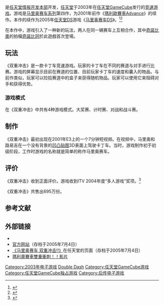 {{Expand Japanese|マリオカート ダブルダッシュ!!}}
{{NoteTA
| G1=Games
| G2=Mario
| 1=zh-tw:瑪利歐賽車; zh-cn:马力欧卡丁车; zh-hk:瑪利歐賽車; zh:马里奥赛车
| 2=zh-tw:瑪利歐; zh-cn:马力欧; zh-hk:瑪利歐; zh:马里奥
}}
{{Infobox video game
| title= 马里奥赛车 双重冲击！！
| japanese = マリオカート ダブルダッシュ!!
| english = Mario Kart: Double Dash!!
| image=
| caption=
| developer=[[任天堂情報開發本部|任天堂情報開發本部]]
| publisher=[[任天堂|任天堂]]
| series=[[瑪利歐賽車系列|瑪利歐賽車系列]]
| platforms=[[任天堂GameCube|任天堂GameCube]]
| released={{vgrelease new|JP|2003年11月7日|EU|2003年11月13日|NA|2003年11月17日|AU|2003年11月19日}}
| genre=[[竞速游戏|竞速]]
| modes=[[单人电子游戏|单人]]、[[多人电子游戏|多人]]
}}

{{Vgname|马里奥赛车 双重冲击！！|ja=マリオカート ダブルダッシュ!!|en=Mario Kart: Double Dash!!|cn=马里奥赛车 双重冲击！！|tw=瑪利歐賽車 雙重衝刺！！|hk=tw}}是[[任天堂情报开发本部|任天堂情报开发本部]]开发，[[任天堂|任天堂]]于2003年在[[任天堂GameCube|任天堂GameCube]]发行的[[竞速游戏|竞速游戏]]。游戏是[[马里奥赛车系列|马里奥赛车系列]]第四作，为2001年前作《[[瑪利歐賽車Advance|瑪利歐賽車Advance]]》的续作。本作的续作为2005年[[任天堂DS|任天堂DS]]游戏《[[马里奥赛车DS|马里奥赛车DS]]》。<ref>{{cite web|url=http://guides.ign.com/guides/16574/page_2.html|title=Mario Kart: Double Dash!! Guide – Basics|publisher=IGN|first=Andrew|last=Alfonso|accessdate=2009-01-09|archive-date=2009-02-09|archive-url=https://web.archive.org/web/20090209175804/http://guides.ign.com/guides/16574/page_2.html|dead-url=yes}}</ref><ref>{{cite web|url=http://www.1up.com/reviews/mario-kart-double-dash|title=Mario Kart: Double Dash!! (GC)|publisher=1UP.com|author=1UP Staff|date=2004-05-09|accessdate=2012-04-18|deadurl=yes|archiveurl=https://web.archive.org/web/20120801092112/http://www.1up.com/reviews/mario-kart-double-dash|archivedate=2012-08-01}}</ref>

在本作中，游戏引入了一种新的玩法，两人在同一辆赛车上互相合作，其中[[奇諾比奧|奇諾比奧]]的拍檔[[奇諾比珂|奇諾比珂]]於此遊戲首次登場。

==玩法==
《双重冲击》是一款卡丁车竞速游戏。玩家的卡丁车在不同的赛道与对手进行比赛。游戏的屏幕显示目前在赛道的位置、目前玩家卡丁车的速度和囊入的物品。与前作类似，玩家可以捡拾赛道中的盒子来获得随机物品。玩家可以使用它来阻碍对手和获得优势。

===游戏模式===
在《双重冲击》中共有4种游戏模式。大奖赛、计时赛、对战和战斗赛。

==制作==
《双重冲击》最初出现在2001年E3上的一个7分钟短视频。在视频中，马里奥和路易吉在一个没有背景的[[凹凸贴图|凹凸贴图]]3D表面上驾驶卡丁车。当时，游戏制作初于初级阶段，工作时游戏的名称就是简单的称作马里奥赛车。

==评价==
《双重冲击》收到正面评价。游戏收到ITV 2004年度“多人游戏”奖项。<ref>{{cite web|url=http://www.gamedaily.com/games/mario-kart-double-dash/gamecube/game-news/united-kingdom-game-stars-awards/362/6150/|archiveurl=https://web.archive.org/web/20090301034506/http://www.gamedaily.com/games/mario-kart-double-dash/gamecube/game-news/united-kingdom-game-stars-awards/362/6150/|archivedate=March 1, 2009|title=United Kingdom: Game Stars Awards (GCN) |publisher=[[GameDaily|GameDaily]]|last=Radd|first=David|date=April 19, 2004|accessdate=February 28, 2008}}</ref>

《双重冲击》共售出695万份。

==参考文献==
{{reflist|3}}

==外部链接==
*{{Official|http://www.nintendo.co.jp/ngc/gm4j/index.html}}{{ja}}
*[https://web.archive.org/web/20050704082139/http://www.mariokart.com/launch/home.html 官方网站]{{en}}（存档于2005年7月4日）
*[https://web.archive.org/web/20050704080504/http://www.nintendo.com/gamemini?gameid=m-Game-0000-652 《马里奥赛车 双重冲击‼》]在任天堂的页面{{en}}（存档于2005年7月4日）
*[https://www.youtube.com/watch?v=T40XgwgcJww 瑪利奧賽車雙重衝刺！！影片] {{Wayback|url=https://www.youtube.com/watch?v=T40XgwgcJww |date=20200103191350 }}

{{马里奥竞速游戏}}

{{Portal bar|马里奥系列|电子游戏}}

{{DEFAULTSORT:Mario Kart, Double Dash}}
[[Category:2003年电子游戏|Category:2003年电子游戏]]
[[Category:瑪利歐賽車系列|Double Dash]]
[[Category:任天堂GameCube游戏|Category:任天堂GameCube游戏]]
[[Category:任天堂GameCube独占游戏|Category:任天堂GameCube独占游戏]]
[[Category:后传电子游戏|Category:后传电子游戏]]